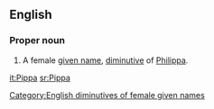{{also|pippa}}
==English==

===Proper noun===
{{en-proper noun}}

# A female [[given name]], [[diminutive]] of [[Philippa]].

[[Category:English diminutives of female given names]]

[[it:Pippa]]
[[sr:Pippa]]